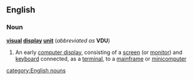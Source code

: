 ==English==
===Noun===
'''[[visual]] [[display]] [[unit]]'''  (''abbreviated as'' '''VDU''')
#An early [[computer display]], consisting of a [[screen]] (or [[monitor]]) and [[keyboard]] connected, as a [[terminal]], to a [[mainframe]] or [[minicomputer]]
[[category:English nouns]]